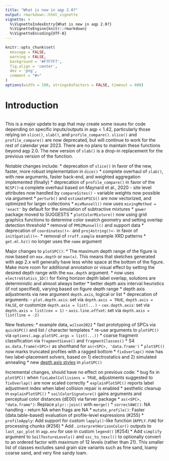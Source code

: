 ```yaml
---
title: "What is new in aqp 2.0?"
output: rmarkdown::html_vignette
vignette: >
  %\VignetteIndexEntry{What is new in aqp 2.0?}
  %\VignetteEngine{knitr::rmarkdown}
  %\VignetteEncoding{UTF-8}
---
```


```r
knitr::opts_chunk$set(
  message = FALSE,
  warning = FALSE,
  background = '#F7F7F7',
  fig.align = 'center',
  dev = 'png',
  comment = "#>"
)
options(width = 100, stringsAsFactors = FALSE, timeout = 600)
```

# Introduction

```r

```


This is a major update to aqp that may create some issues for code depending on specific inputs/outputs in aqp < 1.42, particularly those relying on `slice()`, `slab()`, and `profile_compare()`. `slice()` and `profile_compare()` are now deprecated, but will continue to work for the rest of calendar year 2023. There are no plans to maintain these functions beyond aqp 2.0. The new version of `slab()` is a drop-in replacement for the previous version of the function.

Notable changes include:
 * deprecation of `slice()` in favor of the new, faster, more robust implementation in `dice()` 
 * complete overhaul of `slab()`, with new arguments, faster back-end, and weighted aggregation implemented (finally)
 * deprecation of `profile_compare()` in favor of the `NCSP()`--a complete overhaul based on Maynard et al., 2020
   - site level attributes now handled by `compareSites()`
   - variable weights now possible via argument
 * `perturb()` and `estimatePSCS()` are now vectorized, and optimized for larger collections
 * `mixMunsell()` now uses `mixingMethod = 'exact'` by default for the simulation of subtractive mixtures
 * `gower` package moved to SUGGESTS
 * `plotColorMixture()` now using grid graphics functions to determine color swatch geometry and setting overlap detection threshold
 * removal of `PMS2Munsell()` and support data
 * deprecation of `coordinates()<-` and `proj4string()<-` in favor of `initSpatial()<-`
 * removal of `rruff.sample` example XRD patterns
 * `get.ml.hz()` no longer uses the `name` argument
 
Major changes to `plotSPC()`:
 * The maximum depth range of the figure is now based on `max.depth` or `max(x)`. This means that sketches generated with aqp 2.x will generally have less white space at the bottom of the figure. Make more room for additional annotation or visual effect by setting the desired depth range with the `max.depth` argument.
 * now uses `electroStatics_1D()` for fixing horizon depth label overlap, solutions are deterministic and almost always better
 * better depth axis interval heuristics (if not specified), varying based on figure depth range
 * depth axis adjustments via new argument `depth.axis`, logical or list
 * deprecation of arguments:
   - `plot.depth.axis`: set via `depth.axis = TRUE`, `depth.axis = FALSE`, or customize `depth.axis = list(...)`
   - `cex.depth.axis`: set via `depth.axis = list(cex = 1)`
   - `axis.line.offset`: set via `depth.axis = list(line = -2)`

New features:
 * example data, `wilson2022`
 * fast prototyping of SPCs via `quickSPC()` and list / character templates
 * re-use arguments to `plotSPC()` via `options(.aqp.plotSPC.args = list(...))`
 * coarse fragment classification via `fragmentSieve()` and `fragmentClasses()`
 * S4 `as.data.frame(<SPC>)` as shorthand for `as(<SPC>, 'data.frame')`
 * `plotSPC()` now marks truncated profiles with a ragged bottom
 * `fixOverlap()` now has two label-placement solvers, based on 1) electrostatics and 2) simulated annealing
 * new [depth axis styles](https://ncss-tech.github.io/AQP/aqp/sketches.html) in `plotSPC()`

Incremental changes, should have no effect on previous code:
 * bug fix in `plotSPC()` when `fixLabelCollisions = TRUE`, adjustments suggested to `fixOverlap()` are now scaled correctly
 * `explainPlotSPC()` reports label adjustment index when label collision repair is enabled
 * aesthetic cleanup in `explainPlotSPC()`
 * `soilColorSignature()` gains arguments and perceptual color distances (dE00) via farver package
 * `as(<SPC>, "data.frame")`: Replace `plyr::join()` with `merge()`
 * `correctAWC()`: NA handling - return NA when frags are NA 
 * `mutate_profile()`: Faster (data.table-based) evaluation of profile-level expressions (#255)
 * `profileApply`: Add support for custom `lapply()`-like function (`APPLY.FUN`) for processing chunks (#256) 
 * Add `.interpretHorizonColor()` outputs to `last_spc_plot` in `aqp.env` for use in custom `legend()` (#254)
 * Add `simplify` argument to `SoilTextureLevels()` and `ssc_to_texcl()` to optionally convert to an ordered factor with maximum of 12 levels (rather than 21). This smaller list of classes excludes sand grain size variants such as fine sand, loamy coarse sand, and very fine sandy loam.

